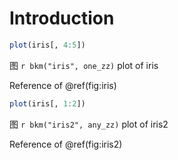 # Introduction {#intro}

```r
plot(iris[, 4:5])
```
::: {custom-style="Image Caption"}
图 `r bkm("iris", one_zz)` plot of iris
:::

Reference of \@ref(fig:iris)



```r
plot(iris[, 1:2])
```
::: {custom-style="Image Caption"}
图 `r bkm("iris2", any_zz)` plot of iris2
:::

Reference of \@ref(fig:iris2)
